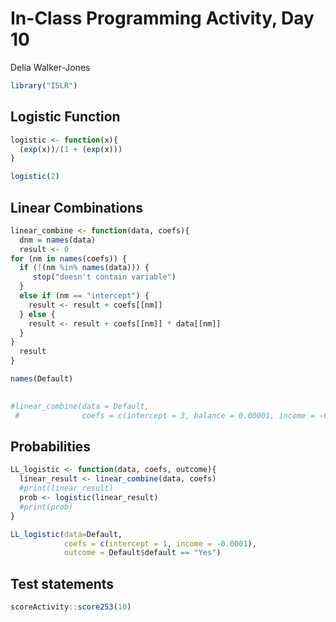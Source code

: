 # In-Class Programming Activity, Day 10

Delia Walker-Jones

```r
library("ISLR")
```


## Logistic Function
```r
logistic <- function(x){
  (exp(x))/(1 + (exp(x)))
}

logistic(2)
```

## Linear Combinations
```r
linear_combine <- function(data, coefs){
  dnm = names(data)
  result <- 0
for (nm in names(coefs)) {
  if (!(nm %in% names(data))) {
     stop("doesn't contain variable")
  }
  else if (nm == "intercept") {
    result <- result + coefs[[nm]]
  } else {
    result <- result + coefs[[nm]] * data[[nm]]
  }
}
  result
}

names(Default)
  

#linear_combine(data = Default, 
 #              coefs = c(intercept = 3, balance = 0.00001, income = -0.0002))
```

## Probabilities
```r
LL_logistic <- function(data, coefs, outcome){
  linear_result <- linear_combine(data, coefs)
  #print(linear_result)
  prob <- logistic(linear_result)
  #print(prob)
}

LL_logistic(data=Default, 
            coefs = c(intercept = 1, income = -0.0001), 
            outcome = Default$default == "Yes")
```






## Test statements

```r
scoreActivity::score253(10)
```